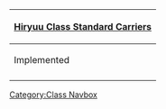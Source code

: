 {| class="mw-collapsible mw-collapsed wikitable" align=center
! [[:Category:Hiryuu Class|Hiryuu Class Standard Carriers]]
|-
! Implemented
|-
| align=center | {{ShipLink|Hiryuu}}
|}<noinclude>[[Category:Class Navbox]]</noinclude>